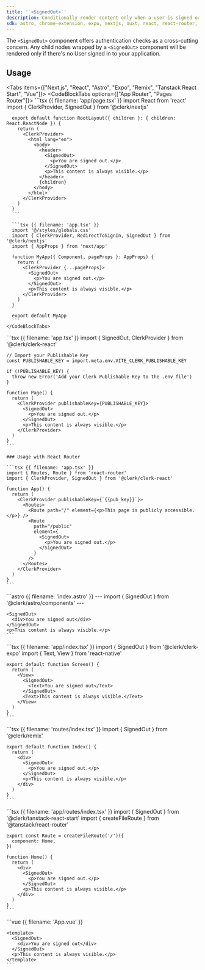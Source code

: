 ```yaml
---
title: '`<SignedOut>`'
description: Conditionally render content only when a user is signed out.
sdk: astro, chrome-extension, expo, nextjs, nuxt, react, react-router, remix, tanstack-start, vue
---
```


The `<SignedOut>` component offers authentication checks as a cross-cutting concern. Any child nodes wrapped by a `<SignedOut>` component will be rendered only if there's no User signed in to your application.

## Usage

<Tabs items={["Next.js", "React", "Astro", "Expo", "Remix", "Tanstack React Start", "Vue"]}>
  <Tab>
    <CodeBlockTabs options={["App Router", "Pages Router"]}>
      ```tsx {{ filename: 'app/page.tsx' }}
      import React from 'react'
      import { ClerkProvider, SignedOut } from '@clerk/nextjs'

      export default function RootLayout({ children }: { children: React.ReactNode }) {
        return (
          <ClerkProvider>
            <html lang="en">
              <body>
                <header>
                  <SignedOut>
                    <p>You are signed out.</p>
                  </SignedOut>
                  <p>This content is always visible.</p>
                </header>
                {children}
              </body>
            </html>
          </ClerkProvider>
        )
      }
      ```

      ```tsx {{ filename: 'app.tsx' }}
      import '@/styles/globals.css'
      import { ClerkProvider, RedirectToSignIn, SignedOut } from '@clerk/nextjs'
      import { AppProps } from 'next/app'

      function MyApp({ Component, pageProps }: AppProps) {
        return (
          <ClerkProvider {...pageProps}>
            <SignedOut>
              <p>You are signed out.</p>
            </SignedOut>
            <p>This content is always visible.</p>
          </ClerkProvider>
        )
      }

      export default MyApp
      ```
    </CodeBlockTabs>
  </Tab>

  <Tab>
    ```tsx {{ filename: 'app.tsx' }}
    import { SignedOut, ClerkProvider } from '@clerk/clerk-react'

    // Import your Publishable Key
    const PUBLISHABLE_KEY = import.meta.env.VITE_CLERK_PUBLISHABLE_KEY

    if (!PUBLISHABLE_KEY) {
      throw new Error('Add your Clerk Publishable Key to the .env file')
    }

    function Page() {
      return (
        <ClerkProvider publishableKey={PUBLISHABLE_KEY}>
          <SignedOut>
            <p>You are signed out.</p>
          </SignedOut>
          <p>This content is always visible.</p>
        </ClerkProvider>
      )
    }
    ```

    ### Usage with React Router

    ```tsx {{ filename: 'app.tsx' }}
    import { Routes, Route } from 'react-router'
    import { ClerkProvider, SignedOut } from '@clerk/clerk-react'

    function App() {
      return (
        <ClerkProvider publishableKey={`{{pub_key}}`}>
          <Routes>
            <Route path="/" element={<p>This page is publicly accessible.</p>} />
            <Route
              path="/public"
              element={
                <SignedOut>
                  <p>You are signed out.</p>
                </SignedOut>
              }
            />
          </Routes>
        </ClerkProvider>
      )
    }
    ```
  </Tab>

  <Tab>
    ```astro {{ filename: 'index.astro' }}
    ---
    import { SignedOut } from '@clerk/astro/components'
    ---

    <SignedOut>
      <div>You are signed out</div>
    </SignedOut>
    <p>This content is always visible.</p>
    ```
  </Tab>

  <Tab>
    ```tsx {{ filename: 'app/index.tsx' }}
    import { SignedOut } from '@clerk/clerk-expo'
    import { Text, View } from 'react-native'

    export default function Screen() {
      return (
        <View>
          <SignedOut>
            <Text>You are signed out</Text>
          </SignedOut>
          <Text>This content is always visible.</Text>
        </View>
      )
    }
    ```
  </Tab>

  <Tab>
    ```tsx {{ filename: 'routes/index.tsx' }}
    import { SignedOut } from '@clerk/remix'

    export default function Index() {
      return (
        <div>
          <SignedOut>
            <p>You are signed out.</p>
          </SignedOut>
          <p>This content is always visible.</p>
        </div>
      )
    }
    ```
  </Tab>

  <Tab>
    ```tsx {{ filename: 'app/routes/index.tsx' }}
    import { SignedOut } from '@clerk/tanstack-react-start'
    import { createFileRoute } from '@tanstack/react-router'

    export const Route = createFileRoute('/')({
      component: Home,
    })

    function Home() {
      return (
        <div>
          <SignedOut>
            <p>You are signed out.</p>
          </SignedOut>
          <p>This content is always visible.</p>
        </div>
      )
    }
    ```
  </Tab>

  <Tab>
    ```vue {{ filename: 'App.vue' }}
    <script setup lang="ts">
    import { SignedOut } from '@clerk/vue'
    </script>

    <template>
      <SignedOut>
        <div>You are signed out</div>
      </SignedOut>
      <p>This content is always visible.</p>
    </template>
    ```
  </Tab>
</Tabs>
